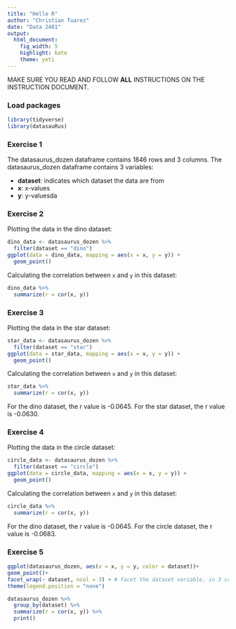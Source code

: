 ```yaml
---
title: "Hello R"
author: "Christian Tuarez"
date: "Data 2401"
output: 
  html_document: 
    fig_width: 5
    highlight: kate
    theme: yeti
---
```


MAKE SURE YOU READ AND FOLLOW **ALL** INSTRUCTIONS ON THE INSTRUCTION DOCUMENT. 

### Load packages

```r
library(tidyverse) 
library(datasauRus)
```


### Exercise 1

The datasaurus_dozen dataframe contains 1846 rows and 3 columns.
The datasaurus_dozen dataframe contains 3 variables:

- __dataset__: indicates which dataset the data are from
- __x__: x-values
- __y__: y-valuesda

### Exercise 2

Plotting the data in the dino dataset:

```r
dino_data <- datasaurus_dozen %>%
  filter(dataset == "dino")
ggplot(data = dino_data, mapping = aes(x = x, y = y)) +
  geom_point()
```

Calculating the correlation between `x` and `y` in this dataset:

```r
dino_data %>%
  summarize(r = cor(x, y))
```

### Exercise 3

Plotting the data in the star dataset:

```r
star_data <- datasaurus_dozen %>%
  filter(dataset == "star")
ggplot(data = star_data, mapping = aes(x = x, y = y)) +
  geom_point()
```

Calculating the correlation between `x` and `y` in this dataset:
 
```r
star_data %>%
  summarize(r = cor(x, y))
```

For the dino dataset, the r value is -0.0645. For the star dataset, the r value is -0.0630.

### Exercise 4

Plotting the data in the circle dataset:

```r
circle_data <- datasaurus_dozen %>%
  filter(dataset == "circle")
ggplot(data = circle_data, mapping = aes(x = x, y = y)) +
  geom_point()
```

Calculating the correlation between `x` and `y` in this dataset:

```r
circle_data %>%
  summarize(r = cor(x, y))
```

For the dino dataset, the r value is -0.0645. For the circle dataset, the r value is -0.0683.

### Exercise 5

```r
ggplot(datasaurus_dozen, aes(x = x, y = y, color = dataset))+
geom_point()+
facet_wrap(~ dataset, ncol = 3) + # facet the dataset variable, in 3 cols
theme(legend.position = "none")
```

```r
datasaurus_dozen %>%
  group_by(dataset) %>%
  summarize(r = cor(x, y)) %>%
  print()
```

